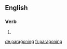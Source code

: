 
==English==

===Verb===
{{head|en}}

# {{present participle of|paragon}}

[[de:paragoning]]
[[fr:paragoning]]